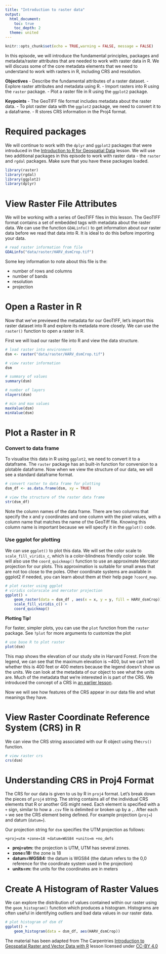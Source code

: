 ```yaml
---
title: "Introduction to raster data"
output:
  html_document:
    toc: true
    toc_depth: 2
  theme: united
---
```


```r
knitr::opts_chunk$set(echo = TRUE,warning = FALSE, message = FALSE)
```

In this episode, we will introduce the fundamental principles, packages and
metadata/raster attributes that are needed to work with raster data in R. We will
discuss some of the core metadata elements that we need to understand to work with
rasters in R, including CRS and resolution.

**Objectives**
-  Describe the fundamental attributes of a raster dataset.
-  Explore raster attributes and metadata using R.
-  Import rasters into R using the `raster` package.
-  Plot a raster file in R using the `ggplot2` package.

**Keypoints**
- The GeoTIFF file format includes metadata about the raster data. 
- To plot raster data with the `ggplot2` package, we need to convert it to a dataframe.
- R stores CRS information in the Proj4 format.

# Required packages

We will continue to work with the `dplyr` and `ggplot2` packages that were introduced
in the [Introduction to R for Geospatial Data](https://datacarpentry.org/r-intro-geospatial/) lesson. We will use two additional packages in this episode to work with raster data - the
`raster` and `rgdal` packages. Make sure that you have these packages loaded.

```r
library(raster)
library(rgdal)
library(ggplot2)
library(dplyr)
```

# View Raster File Attributes

We will be working with a series of GeoTIFF files in this lesson. The
GeoTIFF format contains a set of embedded tags with metadata about the raster
data. We can use the function `GDALinfo()` to get information about our raster
data before we read that data into R. It is ideal to do this before importing
your data.

```r

# read raster information from file
GDALinfo("data/raster/HARV_dsmCrop.tif")
```

Some key information to note about this file is the:

* number of rows and columns
* number of bands
* resolution
* projection

# Open a Raster in R

Now that we've previewed the metadata for our GeoTIFF, let's import this
raster dataset into R and explore its metadata more closely. We can use the `raster()` 
function to open a raster in R.

First we will load our raster file into R and view the data structure.

```r

# load raster into environment
dsm <- raster("data/raster/HARV_dsmCrop.tif")

# view raster information
dsm

# summary of values
summary(dsm)

# number of layers
nlayers(dsm)

# min and max values
maxValue(dsm)
minValue(dsm)
```


# Plot a Raster in R
### Convert to data frame
To visualise this data in R using `ggplot2`, we need to convert it to a
dataframe. The `raster` package has an built-in function for conversion to a plotable dataframe. Now when we view the structure of our data, we will see a standard
dataframe format.

```r

# convert raster to data frame for plotting
dsm_df <- as.data.frame(dsm, xy = TRUE)

# view the structure of the raster data frame
str(dsm_df)
```

Note the column names of the data frame. There are two columns that specify the x and y coordinates and one column with the pixel values, with a column name that matches the name of the GeoTiff file. Knowing this column name is important because we will specify it in the `ggplot()` code.

### Use ggplot for plotting

We can use `ggplot()` to plot this data. We will set the color scale to `scale_fill_viridis_c`,
which is a color-blindness friendly color scale. We will also use the `coord_quickmap()` function to use an approximate Mercator projection for our plots. This approximation is suitable for small areas that are not too close to the poles. Other coordinate systems are available in ggplot2 if needed, you can learn about them at their help page `?coord_map`.

```r

# plot raster using ggplot
# viridis colorscale and mercator projection
ggplot() +
    geom_raster(data = dsm_df , aes(x = x, y = y, fill = HARV_dsmCrop)) +
    scale_fill_viridis_c() +
    coord_quickmap()
```

**Plotting Tip!**

For faster, simpler plots, you can use the `plot` function from the `raster` package.
See `?plot` for more arguments to customize the plot
```r

# use base R to plot raster
plot(dsm)
```

This map shows the elevation of our study site in Harvard Forest. From the
legend, we can see that the maximum elevation is ~400, but we can't tell whether
this is 400 feet or 400 meters because the legend doesn't show us the units. We
can look at the metadata of our object to see what the units are. Much of the
metadata that we're interested in is part of the CRS. We introduced the
concept of a CRS in [an earlier
lesson](https://datacarpentry.org/organization-geospatial/03-crs).

Now we will see how features of the CRS appear in our data file and what
meanings they have.

# View Raster Coordinate Reference System (CRS) in R
We can view the CRS string associated with our R object using the`crs()`
function.

```r

# view raster crs
crs(dsm)
```

# Understanding CRS in Proj4 Format
The CRS for our data is given to us by R in `proj4` format. Let's break down
the pieces of `proj4` string. The string contains all of the individual CRS
elements that R or another GIS might need. Each element is specified with a
`+` sign, similar to how a `.csv` file is delimited or broken up by a `,`. After
each `+` we see the CRS element being defined. For example projection (`proj=`)
and datum (`datum=`).

Our projection string for `dsm` specifies the UTM projection as follows:

`+proj=utm +zone=18 +datum=WGS84 +units=m +no_defs`

* **proj=utm:** the projection is UTM, UTM has several zones.
* **zone=18:** the zone is 18
* **datum=WGS84:** the datum is WGS84 (the datum refers to the  0,0 reference for
the coordinate system used in the projection)
* **units=m:** the units for the coordinates are in meters

# Create A Histogram of Raster Values

We can explore the distribution of values contained within our raster using the
`geom_histogram()` function which produces a histogram. Histograms are often
useful in identifying outliers and bad data values in our raster data.

```r

# plot histogram of dsm df
ggplot() +
    geom_histogram(data = dsm_df, aes(HARV_dsmCrop))
```

The material has been adapted from The Carpentries [Introduction to Geospatial Raster and Vector Data with R](https://datacarpentry.org/r-raster-vector-geospatial/01-raster-structure/index.html) lesson licensed under [CC-BY 4.0](https://creativecommons.org/licenses/by/4.0/)
